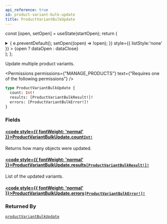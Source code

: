 ```yaml
---
api_reference: true
id: product-variant-bulk-update
title: ProductVariantBulkUpdate
---
```






const [open, setOpen] = useState(startOpen);
return (
<details {...(open ? { open: true } : {})} className="details" style={{ border:'none', boxShadow:'none', background:'var(--ifm-background-color)' }}>
<summary
onClick={(e) => {
e.preventDefault();
setOpen((open) => !open);
}}
style={{ listStyle:'none' }} >
{open ? dataOpen : dataClose}
</summary>
{open && children}
</details>
);
};

Update multiple product variants.


<Permissions permissions={"MANAGE_PRODUCTS"} text={"Requires one of the following permissions"} />


```graphql
type ProductVariantBulkUpdate {
  count: Int!
  results: [ProductVariantBulkResult!]!
  errors: [ProductVariantBulkError!]!
}
```

### Fields

#### [<code style={{ fontWeight: 'normal' }}>ProductVariantBulkUpdate.<b>count</b></code>](#)<Bullet />[`Int!`](../../../api-reference/miscellaneous/scalars/int.mdx) <Badge class="badge badge--secondary" text="non-null"/> <Badge class="badge badge--secondary" text="scalar"/> <Badge class="badge badge--secondary" text="miscellaneous"/>

Returns how many objects were updated.

#### [<code style={{ fontWeight: 'normal' }}>ProductVariantBulkUpdate.<b>results</b></code>](#)<Bullet />[`[ProductVariantBulkResult!]!`](../../../api-reference/products/objects/product-variant-bulk-result.mdx) <Badge class="badge badge--secondary" text="non-null"/> <Badge class="badge badge--secondary" text="object"/> <Badge class="badge badge--secondary" text="products"/>

List of the updated variants.

#### [<code style={{ fontWeight: 'normal' }}>ProductVariantBulkUpdate.<b>errors</b></code>](#)<Bullet />[`[ProductVariantBulkError!]!`](../../../api-reference/products/objects/product-variant-bulk-error.mdx) <Badge class="badge badge--secondary" text="non-null"/> <Badge class="badge badge--secondary" text="object"/> <Badge class="badge badge--secondary" text="products"/>

### Returned By

[`productVariantBulkUpdate`](../../../api-reference/products/mutations/product-variant-bulk-update.mdx) <Badge class="badge badge--secondary" text="mutation"/>

